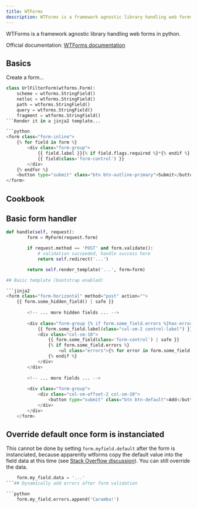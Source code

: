 ```yaml
---
title: WTForms
description: WTForms is a framework agnostic library handling web forms in python.
---
```


WTForms is a framework agnostic library handling web forms in python.

Official documentation: [WTForms documentation](https://wtforms.readthedocs.org/en/latest/)

## Basics

Create a form...

```python
class UrlFilterForm(wtforms.Form):
    scheme = wtforms.StringField()
    netloc = wtforms.StringField()
    path = wtforms.StringField()
    query = wtforms.StringField()
    fragment = wtforms.StringField()
```Render it in a jinja2 template...

```python
<form class="form-inline">
    {% for field in form %}
        <div class="form-group">
            {{ field.label }}{% if field.flags.required %}*{% endif %}
            {{ field(class='form-control') }}
        </div>
    {% endfor %}
    <button type="submit" class="btn btn-outline-primary">Submit</button>
</form>
```
## Cookbook

## Basic form handler

```python
def handle(self, request):
        form = MyForm(request.form)

        if request.method == 'POST' and form.validate():
            # validation succeeded, handle success here
            return self.redirect('...')

        return self.render_template('...', form=form)

## Basic template (bootstrap enabled)

```jinja2
<form class="form-horizontal" method="post" action="">
    {{ form.some_hidden_field() | safe }}
        
        <!-- ... more hidden fields ... -->
        
        <div class="form-group {% if form.some_field.errors %}has-error{% endif %}">
            {{ form.some_field.label(class="col-sm-2 control-label") }}
            <div class="col-sm-10">
                {{ form.some_field(class='form-control') | safe }}
                {% if form.some_field.errors %}
                    <ul class="errors">{% for error in form.some_field.errors %}<li>{{ error }}</li>{% endfor %}</ul>
                {% endif %}
            </div>
        </div>
        
        <!-- ... more fields ... -->
        
        <div class="form-group">
            <div class="col-sm-offset-2 col-sm-10">
                <button type="submit" class="btn btn-default">Add</button>
            </div>
        </div>
    </form>
```

## Override default once form is instanciated

This cannot be done by setting `form.myfield.default` after the form is instanciated, because apparently wtforms copy the default value into the field data at this time (see [Stack Overflow discussion](http://stackoverflow.com/questions/5519729/wtforms-how-to-select-options-in-selectmultiplefield/5519971)). You can still override the data.

```python
    form.my_field.data = '...'
```## Dynamically add errors after form validation

```python
    form.my_field.errors.append('Caramba!')
```